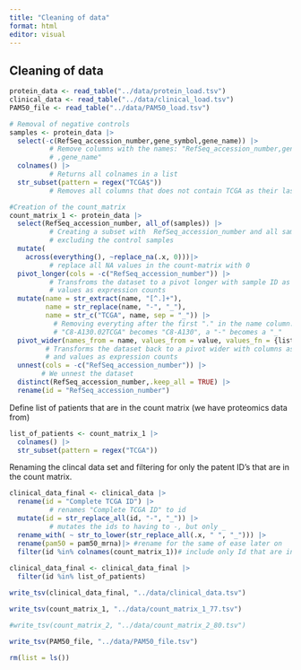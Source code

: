 ```yaml
---
title: "Cleaning of data"
format: html
editor: visual
---
```


## Cleaning of data

```r
protein_data <- read_table("../data/protein_load.tsv")
clinical_data <- read_table("../data/clinical_load.tsv") 
PAM50_file <- read_table("../data/PAM50_load.tsv")
```

```r
# Removal of negative controls
samples <- protein_data |>
  select(-c(RefSeq_accession_number,gene_symbol,gene_name)) |>  
          # Remove columns with the names: "RefSeq_accession_number,gene_symbo
          # ,gene_name"
  colnames() |>
          # Returns all colnames in a list
  str_subset(pattern = regex("TCGA$"))
          # Removes all columns that does not contain TCGA as their last letters. THis is because the dataset have 3 controls, named: "263d3f-I.CPTAC" "blcdb9-I.CPTAC" "c4155b-C.CPTAC"

#Creation of the count_matrix
count_matrix_1 <- protein_data |>
  select(RefSeq_accession_number, all_of(samples)) |>
          # Creating a subset with  RefSeq_accession_number and all samples,
          # excluding the control samples
  mutate(
    across(everything(), ~replace_na(.x, 0)))|>
          # replace all NA values in the count-matrix with 0
  pivot_longer(cols = -c("RefSeq_accession_number")) |> 
          # Transfroms the dataset to a pivot longer with sample ID as names and
          # values as expression counts
  mutate(name = str_extract(name, "[^.]+"),
         name = str_replace(name, "-", "_"),
         name = str_c("TCGA", name, sep = "_")) |>
           # Removing everyting after the first "." in the name column. 
           # "C8-A130.02TCGA" becomes "C8-A130", a "-" becomes a "_"
  pivot_wider(names_from = name, values_from = value, values_fn = {list}) |>
         # Transforms the dataset back to a pivot wider with columns as sample ID 
         # and values as expression counts
  unnest(cols = -c("RefSeq_accession_number")) |> 
        # We unnest the dataset
  distinct(RefSeq_accession_number,.keep_all = TRUE) |>
  rename(id = "RefSeq_accession_number")

```

Define list of patients that are in the count matrix (we have proteomics data from)

```r
list_of_patients <- count_matrix_1 |>
  colnames() |>
  str_subset(pattern = regex("TCGA"))
```

Renaming the clincal data set and filtering for only the patent ID's that are in the count matrix.

```r
clinical_data_final <- clinical_data |>
  rename(id = "Complete TCGA ID") |>
          # renames "Complete TCGA ID" to id
  mutate(id = str_replace_all(id, "-", "_")) |>
          # mutates the ids to having to -, but only _
  rename_with( ~ str_to_lower(str_replace_all(.x, " ", "_"))) |> 
  rename(pam50 = pam50_mrna)|> #rename for the same of ease later on
  filter(id %in% colnames(count_matrix_1))# include only Id that are in our count matrix
  
clinical_data_final <- clinical_data_final |>
  filter(id %in% list_of_patients)
```

```r
write_tsv(clinical_data_final, "../data/clinical_data.tsv")

write_tsv(count_matrix_1, "../data/count_matrix_1_77.tsv")

#write_tsv(count_matrix_2, "../data/count_matrix_2_80.tsv")

write_tsv(PAM50_file, "../data/PAM50_file.tsv")
```

```r
rm(list = ls())
```
